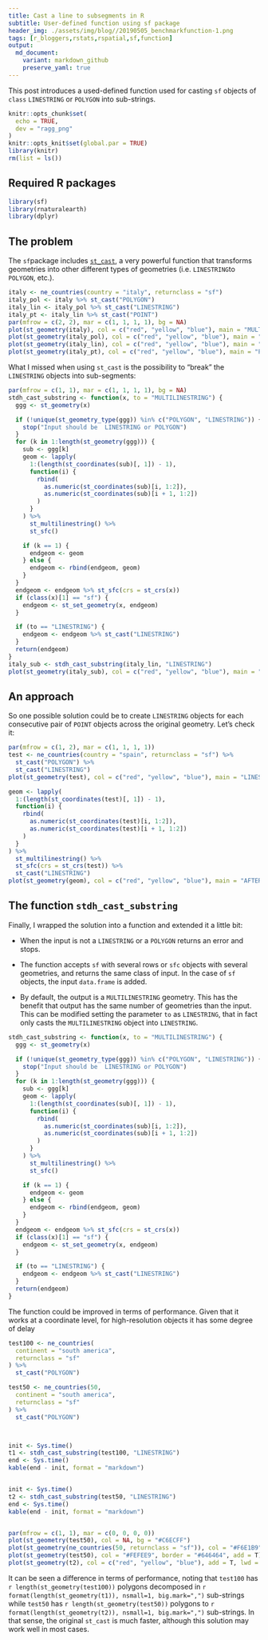 ```yaml
---
title: Cast a line to subsegments in R
subtitle: User-defined function using sf package
header_img: ./assets/img/blog//20190505_benchmarkfunction-1.png
tags: [r_bloggers,rstats,rspatial,sf,function]
output: 
  md_document:
    variant: markdown_github
    preserve_yaml: true
---
```



This post introduces a used-defined function used for casting `sf` objects of `class` `LINESTRING` or `POLYGON` into sub-strings.

```r
knitr::opts_chunk$set(
  echo = TRUE,
  dev = "ragg_png"
)
knitr::opts_knit$set(global.par = TRUE)
library(knitr)
rm(list = ls())
```

## Required R packages

```r
library(sf)
library(rnaturalearth)
library(dplyr)
```

## The problem

The `sf`package includes [`st_cast`](https://r-spatial.github.io/sf/reference/st_cast.html), a very powerful function that transforms geometries into other different types of geometries (i.e. `LINESTRING`to `POLYGON`, etc.). 

```r
italy <- ne_countries(country = "italy", returnclass = "sf")
italy_pol <- italy %>% st_cast("POLYGON")
italy_lin <- italy_pol %>% st_cast("LINESTRING")
italy_pt <- italy_lin %>% st_cast("POINT")
par(mfrow = c(2, 2), mar = c(1, 1, 1, 1), bg = NA)
plot(st_geometry(italy), col = c("red", "yellow", "blue"), main = "MULTIPOLYGON")
plot(st_geometry(italy_pol), col = c("red", "yellow", "blue"), main = "POLYGON")
plot(st_geometry(italy_lin), col = c("red", "yellow", "blue"), main = "LINE")
plot(st_geometry(italy_pt), col = c("red", "yellow", "blue"), main = "POINT")
```

What I missed when using `st_cast` is the possibility to "break" the `LINESTRING` objects into sub-segments:

```r

par(mfrow = c(1, 1), mar = c(1, 1, 1, 1), bg = NA)
stdh_cast_substring <- function(x, to = "MULTILINESTRING") {
  ggg <- st_geometry(x)

  if (!unique(st_geometry_type(ggg)) %in% c("POLYGON", "LINESTRING")) {
    stop("Input should be  LINESTRING or POLYGON")
  }
  for (k in 1:length(st_geometry(ggg))) {
    sub <- ggg[k]
    geom <- lapply(
      1:(length(st_coordinates(sub)[, 1]) - 1),
      function(i) {
        rbind(
          as.numeric(st_coordinates(sub)[i, 1:2]),
          as.numeric(st_coordinates(sub)[i + 1, 1:2])
        )
      }
    ) %>%
      st_multilinestring() %>%
      st_sfc()

    if (k == 1) {
      endgeom <- geom
    } else {
      endgeom <- rbind(endgeom, geom)
    }
  }
  endgeom <- endgeom %>% st_sfc(crs = st_crs(x))
  if (class(x)[1] == "sf") {
    endgeom <- st_set_geometry(x, endgeom)
  }

  if (to == "LINESTRING") {
    endgeom <- endgeom %>% st_cast("LINESTRING")
  }
  return(endgeom)
}
italy_sub <- stdh_cast_substring(italy_lin, "LINESTRING")
plot(st_geometry(italy_sub), col = c("red", "yellow", "blue"), main = "SUBSEGMENT")
```

## An approach

So one possible solution could be to create `LINESTRING` objects for each consecutive pair of `POINT` objects across the original geometry. Let's check it:

```r
par(mfrow = c(1, 2), mar = c(1, 1, 1, 1))
test <- ne_countries(country = "spain", returnclass = "sf") %>%
  st_cast("POLYGON") %>%
  st_cast("LINESTRING")
plot(st_geometry(test), col = c("red", "yellow", "blue"), main = "LINESTRING")

geom <- lapply(
  1:(length(st_coordinates(test)[, 1]) - 1),
  function(i) {
    rbind(
      as.numeric(st_coordinates(test)[i, 1:2]),
      as.numeric(st_coordinates(test)[i + 1, 1:2])
    )
  }
) %>%
  st_multilinestring() %>%
  st_sfc(crs = st_crs(test)) %>%
  st_cast("LINESTRING")
plot(st_geometry(geom), col = c("red", "yellow", "blue"), main = "AFTER FUNCTION")
```

## The function `stdh_cast_substring`

Finally, I wrapped the solution into a function and extended it a little bit:

* When the input is not a `LINESTRING` or a `POLYGON` returns an error and stops.

* The function accepts `sf` with several rows or `sfc` objects with several geometries, and returns the same class of input. In the case of `sf` objects, the input `data.frame` is added.

* By default, the output is a `MULTILINESTRING` geometry. This has the benefit that output has the same number of geometries than the input. This can be modified setting the parameter `to` as `LINESTRING`, that in fact only casts the `MULTILINESTRING` object into `LINESTRING`.

```r
stdh_cast_substring <- function(x, to = "MULTILINESTRING") {
  ggg <- st_geometry(x)

  if (!unique(st_geometry_type(ggg)) %in% c("POLYGON", "LINESTRING")) {
    stop("Input should be  LINESTRING or POLYGON")
  }
  for (k in 1:length(st_geometry(ggg))) {
    sub <- ggg[k]
    geom <- lapply(
      1:(length(st_coordinates(sub)[, 1]) - 1),
      function(i) {
        rbind(
          as.numeric(st_coordinates(sub)[i, 1:2]),
          as.numeric(st_coordinates(sub)[i + 1, 1:2])
        )
      }
    ) %>%
      st_multilinestring() %>%
      st_sfc()

    if (k == 1) {
      endgeom <- geom
    } else {
      endgeom <- rbind(endgeom, geom)
    }
  }
  endgeom <- endgeom %>% st_sfc(crs = st_crs(x))
  if (class(x)[1] == "sf") {
    endgeom <- st_set_geometry(x, endgeom)
  }

  if (to == "LINESTRING") {
    endgeom <- endgeom %>% st_cast("LINESTRING")
  }
  return(endgeom)
}
```
 The function could be improved in terms of performance. Given that it works at a coordinate level, for high-resolution objects it has some degree of delay
 
```r
test100 <- ne_countries(
  continent = "south america",
  returnclass = "sf"
) %>%
  st_cast("POLYGON")

test50 <- ne_countries(50,
  continent = "south america",
  returnclass = "sf"
) %>%
  st_cast("POLYGON")



init <- Sys.time()
t1 <- stdh_cast_substring(test100, "LINESTRING")
end <- Sys.time()
kable(end - init, format = "markdown")


init <- Sys.time()
t2 <- stdh_cast_substring(test50, "LINESTRING")
end <- Sys.time()
kable(end - init, format = "markdown")


par(mfrow = c(1, 1), mar = c(0, 0, 0, 0))
plot(st_geometry(test50), col = NA, bg = "#C6ECFF")
plot(st_geometry(ne_countries(50, returnclass = "sf")), col = "#F6E1B9", border = "#646464", add = T)
plot(st_geometry(test50), col = "#FEFEE9", border = "#646464", add = T)
plot(st_geometry(t2), col = c("red", "yellow", "blue"), add = T, lwd = 0.5)
```
 
It can be seen a difference in terms of performance, noting that `test100` has `r length(st_geometry(test100))` polygons decomposed in `r format(length(st_geometry(t1)), nsmall=1, big.mark=",")` sub-strings while `test50` has `r length(st_geometry(test50))` polygons to `r format(length(st_geometry(t2)), nsmall=1, big.mark=",")` sub-strings. In that sense, the original `st_cast` is much faster, although this solution may work well in most cases.
